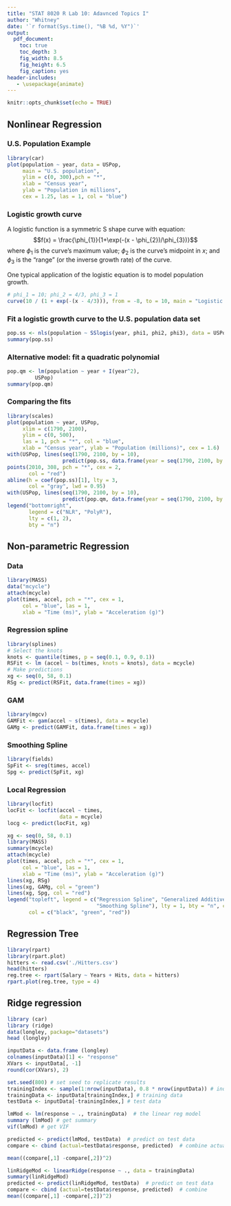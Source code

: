 ```yaml
---
title: "STAT 8020 R Lab 10: Adavnced Topics I"
author: "Whitney"
date: '`r format(Sys.time(), "%B %d, %Y")`'
output:
  pdf_document:
    toc: true
    toc_depth: 3
    fig_width: 8.5
    fig_height: 6.5
    fig_caption: yes
header-includes:
   - \usepackage{animate}
---
```


```r
knitr::opts_chunk$set(echo = TRUE)
```


## Nonlinear Regression

### U.S. Population Example

```r
library(car)
plot(population ~ year, data = USPop,
     main = "U.S. population",
     ylim = c(0, 300),pch = "*",
     xlab = "Census year",
     ylab = "Population in millions",
     cex = 1.25, las = 1, col = "blue")
```

### Logistic growth curve

A logistic function is a symmetric S shape curve with equation:
$$f(x) = \frac{\phi_{1}}{1+\exp(-(x - \phi_{2})/\phi_{3})}$$
where
$\phi_{1}$ is the curve's maximum value;
$\phi_{2}$ is the curve's midpoint in $x$;
and $\phi_{3}$ is the "range" (or the inverse growth rate) of the curve.

One typical application of the logistic equation is to model population growth. 

```r
# phi_1 = 10; phi_2 = 4/3, phi_3 = 1
curve(10 / (1 + exp(-(x - 4/3))), from = -8, to = 10, main = "Logistic growth curve", las = 1, xlab = "", ylab = "")
```

### Fit a logistic growth curve to the U.S. population data set

```r
pop.ss <- nls(population ~ SSlogis(year, phi1, phi2, phi3), data = USPop)
summary(pop.ss)
```

### Alternative model: fit a quadratic polynomial

```r
pop.qm <- lm(population ~ year + I(year^2),
         USPop)
summary(pop.qm)
```

### Comparing the fits

```r
library(scales)
plot(population ~ year, USPop, 
     xlim = c(1790, 2100),
     ylim = c(0, 500),
     las = 1, pch = "*", col = "blue",
     xlab = "Census year", ylab = "Population (millions)", cex = 1.6)
with(USPop, lines(seq(1790, 2100, by = 10),
                  predict(pop.ss, data.frame(year = seq(1790, 2100, by = 10))), lwd = 1, col = alpha("black", 0.75)))
points(2010, 308, pch = "*", cex = 2,
       col = "red")
abline(h = coef(pop.ss)[1], lty = 3,
       col = "gray", lwd = 0.95)
with(USPop, lines(seq(1790, 2100, by = 10),
                  predict(pop.qm, data.frame(year = seq(1790, 2100, by = 10))), lwd = 1, lty = 2, col = alpha("black", 0.75)))
legend("bottomright",
       legend = c("NLR", "PolyR"),
       lty = c(1, 2),
       bty = "n")
```


## Non-parametric Regression

### Data

```r
library(MASS)
data("mcycle")
attach(mcycle)
plot(times, accel, pch = "*", cex = 1,
     col = "blue", las = 1,
     xlab = "Time (ms)", ylab = "Acceleration (g)")
```

### Regression spline

```r
library(splines)
# Select the knots
knots <- quantile(times, p = seq(0.1, 0.9, 0.1))
RSFit <- lm (accel ~ bs(times, knots = knots), data = mcycle)
# Make predictions
xg <- seq(0, 58, 0.1)
RSg <- predict(RSFit, data.frame(times = xg))
```

### GAM

```r
library(mgcv)
GAMFit <- gam(accel ~ s(times), data = mcycle)
GAMg <- predict(GAMFit, data.frame(times = xg))
```

### Smoothing Spline

```r
library(fields)
SpFit <- sreg(times, accel)
Spg <- predict(SpFit, xg)
```

### Local Regression

```r
library(locfit)
locFit <- locfit(accel ~ times,
                 data = mcycle)
locg <- predict(locFit, xg)
```


```r
xg <- seq(0, 58, 0.1)
library(MASS)
summary(mcycle)
attach(mcycle)
plot(times, accel, pch = "*", cex = 1,
     col = "blue", las = 1,
     xlab = "Time (ms)", ylab = "Acceleration (g)")
lines(xg, RSg)
lines(xg, GAMg, col = "green")
lines(xg, Spg, col = "red")
legend("topleft", legend = c("Regression Spline", "Generalized Additive Model",
                             "Smoothing Spline"), lty = 1, bty = "n", cex = 0.8,
       col = c("black", "green", "red"))
```


## Regression Tree

```r
library(rpart)
library(rpart.plot)
hitters <- read.csv('./Hitters.csv')
head(hitters)
reg.tree <- rpart(Salary ~ Years + Hits, data = hitters)
rpart.plot(reg.tree, type = 4)
```


## Ridge regression

```r
library (car)
library (ridge)
data(longley, package="datasets")
head (longley)
```

```r
inputData <- data.frame (longley)
colnames(inputData)[1] <- "response"
XVars <- inputData[, -1]
round(cor(XVars), 2)
```


```r
set.seed(800) # set seed to replicate results
trainingIndex <- sample(1:nrow(inputData), 0.8 * nrow(inputData)) # indices for 80% training data
trainingData <- inputData[trainingIndex,] # training data
testData <- inputData[-trainingIndex,] # test data
```

```r
lmMod <- lm(response ~ ., trainingData)  # the linear reg model
summary (lmMod) # get summary
vif(lmMod) # get VIF
```


```r
predicted <- predict(lmMod, testData)  # predict on test data
compare <- cbind (actual=testData$response, predicted)  # combine actual and predicted

mean((compare[,1] -compare[,2])^2)
```

```r
linRidgeMod <- linearRidge(response ~ ., data = trainingData) 
summary(linRidgeMod)
predicted <- predict(linRidgeMod, testData)  # predict on test data
compare <- cbind (actual=testData$response, predicted)  # combine
mean((compare[,1] -compare[,2])^2)
```



